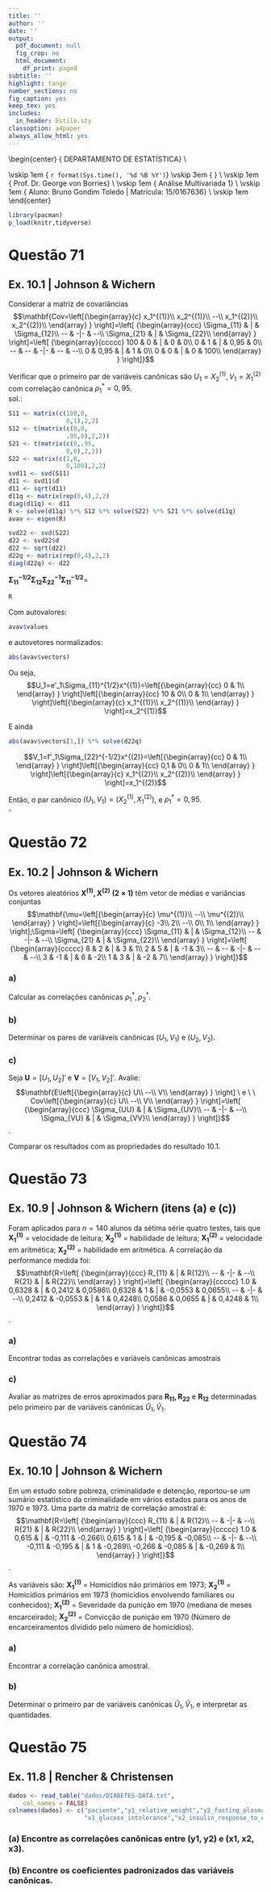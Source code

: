 ```yaml
---
title: ''
author: ''
date: ''
output:
  pdf_document: null
  fig_crop: no
  html_document:
    df_print: paged
subtitle: ''
highlight: tango
number_sections: no
fig_caption: yes
keep_tex: yes
includes:
  in_header: Estilo.sty
classoption: a4paper
always_allow_html: yes
---
```

  
  
\begin{center}
{\Large
  DEPARTAMENTO DE ESTATÍSTICA} \\
\vspace{0.5cm}
\begin{figure}[!t]
\centering
\includegraphics[width=9cm, keepaspectratio]{logo-UnB.eps}
\end{figure}
\vskip 1em
{\large
  `r format(Sys.time(), '%d %B %Y')`}
\vskip 3em
{\LARGE
  \textbf{Lista 8 - Correlação Canônica}} \\
\vskip 1em
{\Large
  Prof. Dr. George von Borries} \\
\vskip 1em
{\Large
  Análise Multivariada 1} \\
\vskip 1em
{\Large
  Aluno: Bruno Gondim Toledo | Matrícula: 15/0167636} \\
\vskip 1em
\end{center}

```r

library(pacman)
p_load(knitr,tidyverse)
```

\newpage

# Questão 71

## Ex. 10.1 | Johnson & Wichern

Considerar a matriz de covariâncias $$\mathbf{Cov=\left[{\begin{array}{c}
     x_1^{(1)}\\
     x_2^{(1)}\\
     --\\
     x_1^{(2)}\\
     x_2^{(2)}\\
  \end{array} } \right]=\left[ {\begin{array}{ccc}
     \Sigma_{11} & | & \Sigma_{12}\\
     -- & -|- & --\\
      \Sigma_{21} & | & \Sigma_{22}\\
  \end{array} } \right]=\left[ {\begin{array}{ccccc}
  100 & 0 & | & 0 & 0\\
  0 & 1 & | & 0,95 & 0\\
  -- & -- & -|- & -- & --\\
  0 & 0,95 & | & 1 & 0\\
  0 & 0 & | & 0 & 100\\
  \end{array} } \right]}$$

Verificar que o primeiro par de variáveis canônicas são $U_1=X_2^{(1)},V_1=X_1^{(2)}$ com correlação canônica $\rho_1^*=0,95$.
\
sol.:
\

```r
S11 <- matrix(c(100,0,
                0,1),2,2)
S12 <- t(matrix(c(0,0,
                .95,0),2,2))
S21 <- t(matrix(c(0,.95,
                0,0),2,2))
S22 <- matrix(c(1,0,
                0,100),2,2)
svd11 <- svd(S11)
d11 <- svd11$d
d11 <- sqrt(d11)
d11q <- matrix(rep(0,4),2,2)
diag(d11q) <- d11
R <- solve(d11q) %*% S12 %*% solve(S22) %*% S21 %*% solve(d11q)
avav <- eigen(R)

svd22 <- svd(S22)
d22 <- svd22$d
d22 <- sqrt(d22)
d22q <- matrix(rep(0,4),2,2)
diag(d22q) <- d22
```

$\mathbf{\Sigma_{11}^{-1/2}\Sigma_{12}\Sigma_{22}^{-1}\Sigma_{11}^{-1/2}}=$

```r
R
```

Com autovalores:
```r
avav$values
```

e autovetores normalizados:
```r
abs(avav$vectors)
```

Ou seja, $$U_1=e'_1\Sigma_{11}^{1/2}x^{(1)}=\left[{\begin{array}{cc}
     0 & 1\\
  \end{array} } \right]\left[{\begin{array}{cc}
     10 & 0\\
     0 & 1\\
  \end{array} } \right]\left[{\begin{array}{c}
     x_1^{(1)}\\
     x_2^{(1)}\\
  \end{array} } \right]=x_2^{(1)}$$

E ainda

```r
abs(avav$vectors[1,]) %*% solve(d22q)
```

$$V_1=f'_1\Sigma_{22}^{-1/2}x^{(2)}=\left[{\begin{array}{cc}
     0 & 1\\
  \end{array} } \right]\left[{\begin{array}{cc}
     0,1 & 0\\
     0 & 1\\
  \end{array} } \right]\left[{\begin{array}{c}
     x_1^{(2)}\\
     x_2^{(2)}\\
  \end{array} } \right]=x_1^{(2)}$$

Então, o par canônico $(U_1,V_1)=(X_2^{(1)},X_1^{(2)})$, e $\rho_1^*=0,95$.
\
$\square$
\

# Questão 72

## Ex. 10.2 | Johnson & Wichern

Os vetores aleatórios $\mathbf{X^{(1)},X^{(2)} \ (2 \times 1)}$ têm vetor de médias e variâncias conjuntas $$\mathbf{\mu=\left[{\begin{array}{c}
     \mu^{(1)}\\
     --\\
     \mu^{(2)}\\
  \end{array} } \right]=\left[{\begin{array}{c}
     -3\\
     2\\
     --\\
     0\\
     1\\
  \end{array} } \right];\Sigma=\left[ {\begin{array}{ccc}
     \Sigma_{11} & | & \Sigma_{12}\\
     -- & -|- & --\\
      \Sigma_{21} & | & \Sigma_{22}\\
  \end{array} } \right]=\left[ {\begin{array}{ccccc}
  8 & 2 & | & 3 & 1\\
  2 & 5 & | & -1 & 3\\
  -- & -- & -|- & -- & --\\
  3 & -1 & | & 6 & -2\\
  1 & 3 & | & -2 & 7\\
  \end{array} } \right]}$$

### a)
Calcular as correlações canônicas $\rho_1^*,\rho_2^*$.



### b)
Determinar os pares de variáveis canônicas $(U_1,V_1)$ e $(U_2,V_2)$.



### c)
Seja $\mathbf{U} = [U_1,U_2]'$ e $\mathbf{V}=[V_1,V_2]'$. Avalie: $$\mathbf{E\left[{\begin{array}{c}
     U\\
     --\\
     V\\
  \end{array} } \right] \ e \ \ Cov\left[{\begin{array}{c}
     U\\
     --\\
     V\\
  \end{array} } \right]=\left[ {\begin{array}{ccc}
     \Sigma_{UU} & | & \Sigma_{UV}\\
     -- & -|- & --\\
      \Sigma_{VU} & | & \Sigma_{VV}\\
  \end{array} } \right]}$$.
  
Comparar os resultados com as propriedades do resultado 10.1.


# Questão 73

## Ex. 10.9 | Johnson & Wichern (itens (a) e (c))

Foram aplicados para $n=140$ alunos da sétima série quatro testes, tais que $\mathbf{X_1^{(1)}}$ = velocidade de leitura; $\mathbf{X_2^{(1)}}$ = habilidade de leitura; $\mathbf{X_1^{(2)}}$ = velocidade em aritmética; $\mathbf{X_2^{(2)}}$ = habilidade em aritmética. A correlação da performance medida foi: $$\mathbf{R=\left[ {\begin{array}{ccc}
     R_{11} & | & R{12}\\
     -- & -|- & --\\
      R{21} & | & R{22}\\
  \end{array} } \right]=\left[ {\begin{array}{ccccc}
     1.0 & 0,6328 & | & 0,2412 & 0,0586\\
     0,6328 & 1 & | & -0,0553 & 0,0655\\
     -- & -|- & --\\
     0,2412 & -0,0553 & | & 1 & 0,4248\\
     0,0586 & 0,0655 & | & 0,4248 & 1\\
  \end{array} } \right]}$$.
  

### a)
Encontrar todas as correlações e variáveis canônicas amostrais 

### c)
Avaliar as matrizes de erros aproximados para $\mathbf{R_{11},R_{22}}$ e $\mathbf{R_{12}}$ determinadas pelo primeiro par de variáveis canônicas $\hat{U}_1,\hat{V}_1$.

# Questão 74

## Ex. 10.10 | Johnson & Wichern

Em um estudo sobre pobreza, criminalidade e detenção, reportou-se um sumário estatístico da criminalidade em vários estados para os anos de 1970 e 1973. Uma parte da matriz de correlação amostral é: $$\mathbf{R=\left[ {\begin{array}{ccc}
     R_{11} & | & R{12}\\
     -- & -|- & --\\
      R{21} & | & R{22}\\
  \end{array} } \right]=\left[ {\begin{array}{ccccc}
     1.0 & 0,615 & | & -0,111 & -0,266\\
     0,615 & 1 & | & -0,195 & -0,085\\
     -- & -|- & --\\
     -0,111 & -0,195 & | & 1 & -0,269\\
     -0,266 & -0,085 & | & -0,269 & 1\\
  \end{array} } \right]}$$.

As variáveis são:
$\mathbf{X_1^{(1)}}$ = Homicídios não primários em 1973;
$\mathbf{X_2^{(1)}}$ = Homicídios primários em 1973 (homicídios envolvendo familiares ou conhecidos);
$\mathbf{X_1^{(2)}}$ = Severidade da punição em 1970 (mediana de meses encarceirado);
$\mathbf{X_2^{(2)}}$ = Convicção de punição em 1970 (Número de encarceiramentos dividido pelo número de homicídios).

### a)
Encontrar a correlação canônica amostral.



### b)
Determinar o primeiro par de variáveis canônicas $\hat{U}_1,\hat{V}_1$, e interpretar as quantidades.



# Questão 75

## Ex. 11.8 | Rencher & Christensen

```r
dados <- read_table("dados/DIABETES-DATA.txt", 
    col_names = FALSE)
colnames(dados) <- c("paciente","y1_relative_weight","y2_fasting_plasma_glucose",
                     "x1_glucose_intolerance","x2_insulin_response_to_oral_glucose","x3_insulin_resistance")
```


### (a) Encontre as correlações canônicas entre (y1, y2) e (x1, x2, x3).

### (b) Encontre os coeficientes padronizados das variáveis canônicas.
